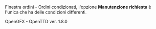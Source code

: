 
Finestra ordini - Ordini condizionati, l'opzione '''Manutenzione richiesta''' è l'unica che ha delle condizioni differenti.

OpenGFX - OpenTTD ver. 1.8.0